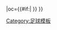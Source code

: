 {{fb team |t=-{zh-hans:奥特汉姆;zh-hk:奧咸}- |tan=奥尔德姆足球俱乐部 |tc=ENG |abb={{#if:{{{abb|}}}|OLD{{0}}}} |oc={{#if:{{{oc|}}}|{{{oc}}} }} }}<!--
--><noinclude>[[Category:足球模板]]</noinclude>